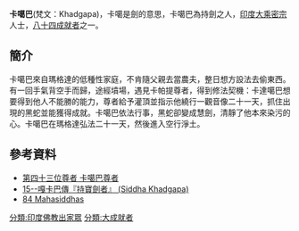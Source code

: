 '''卡噶巴'''(梵文：Khadgapa)，卡噶是劍的意思，卡噶巴為持劍之人，[[印度|印度]][[大乘|大乘]][[密宗|密宗]]人士，[[八十四大成就者|八十四成就者]]之一。
==簡介==
卡噶巴來自瑪格達的低種性家庭，不肯隨父親去當農夫，整日想方設法去偷東西。有一回手氣背空手而歸，途經墳場，遇見卡帕提尊者，得到修法契機：卡達噶巴想要得到他人不能勝的能力，尊者給予灌頂並指示他繞行一觀音像二十一天，抓住出現的黑蛇並能獲得成就。卡噶巴依法行事，黑蛇卻變成慧劍，清靜了他本來染污的心。卡噶巴在瑪格達弘法二十一天，然後進入空行淨土。
==參考資料==
{{reflist}}
*[http://www.lopon.org.tw/teachings/page2_1.aspx?cid=100&lid=101&id=4697 第四十三位尊者 卡噶巴尊者] {{Wayback|url=http://www.lopon.org.tw/teachings/page2_1.aspx?cid=100&lid=101&id=4697 |date=20200930000053 }}
*[https://web.archive.org/web/20140903151910/http://www.karmapa-news.com/page3_8_15.php 15--嘎卡巴傳『持寶劍者』 (Siddha Khadgapa)]
*[http://www.tsemrinpoche.com/tsem-tulku-rinpoche/buddhas-dharma/vajradhara-and-84-mahasiddhas.html 84 Mahasiddhas]{{Wayback|url=http://www.tsemrinpoche.com/tsem-tulku-rinpoche/buddhas-dharma/vajradhara-and-84-mahasiddhas.html |date=20140905044317 }}
{{84Buddhist}}
[[分類:印度佛教出家眾|分類:印度佛教出家眾]]
[[分類:大成就者|分類:大成就者]]